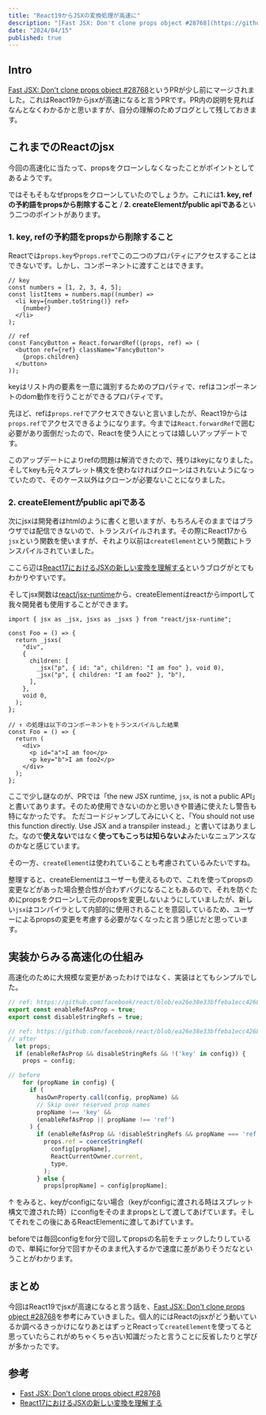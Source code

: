 ```yaml
---
title: "React19からJSXの変換処理が高速に"
description: "[Fast JSX: Don't clone props object #28768](https://github.com/facebook/react/pull/28768)の内容をみつつ、どのような処理を行なって高速化されたのかをみていきます。"
date: "2024/04/15"
published: true
---
```


## Intro
[Fast JSX: Don't clone props object #28768](https://github.com/facebook/react/pull/28768)というPRが少し前にマージされました。これはReact19からjsxが高速になると言うPRです。PR内の説明を見ればなんとなくわかるかと思いますが、自分の理解のためブログとして残しておきます。

## これまでのReactのjsx

今回の高速化に当たって、propsをクローンしなくなったことがポイントとしてあるようです。

ではそもそもなぜpropsをクローンしていたのでしょうか。これには**1. key, refの予約語をpropsから削除すること** / **2. createElementがpublic apiである**という二つのポイントがあります。

### 1. key, refの予約語をpropsから削除すること 

Reactでは`props.key`や`props.ref`でこの二つのプロパティにアクセスすることはできないです。しかし、コンポーネントに渡すことはできます。

```tsx
// key
const numbers = [1, 2, 3, 4, 5];
const listItems = numbers.map((number) =>
  <li key={number.toString()} ref>
    {number}
  </li>
);

// ref
const FancyButton = React.forwardRef((props, ref) => (
  <button ref={ref} className="FancyButton">
    {props.children}
  </button>
));
```

keyはリスト内の要素を一意に識別するためのプロパティで、refはコンポーネントのdom動作を行うことができるプロパティです。

先ほど、refは`props.ref`でアクセスできないと言いましたが、React19からは`props.ref`でアクセスできるようになります。今までは`React.forwardRef`で囲む必要があり面倒だったので、Reactを使う人にとっては嬉しいアップデートです。

このアップデートによりrefの問題は解消できたので、残りはkeyになりました。そしてkeyも元々スプレット構文を使わなければクローンはされないようになっていたので、そのケース以外はクローンが必要ないことになりました。

### 2. createElementがpublic apiである 

次にjsxは開発者はhtmlのように書くと思いますが、もちろんそのままではブラウザでは配信できないので、トランスパイルされます。その際にReact17から`jsx`という関数を使いますが、それより以前は`createElement`という関数にトランスパイルされていました。

ここら辺は[React17におけるJSXの新しい変換を理解する](https://zenn.dev/uhyo/articles/react17-new-jsx-transform)というブログがとてもわかりやすいです。

そしてjsx関数は[react/jsx-runtime](https://github.com/facebook/react/blob/main/packages/react/jsx-runtime.js)から、createElementはreactからimportして我々開発者も使用することができます。

```tsx
import { jsx as _jsx, jsxs as _jsxs } from "react/jsx-runtime";

const Foo = () => {
  return _jsxs(
    "div",
    {
      children: [
        _jsx("p", { id: "a", children: "I am foo" }, void 0),
        _jsx("p", { children: "I am foo2" }, "b"),
      ],
    },
    void 0,
  );
};

// ↑ の処理は以下のコンポーネントをトランスパイルした結果
const Foo = () => {
  return (
    <div>
      <p id="a">I am foo</p>
      <p key="b">I am foo2</p>
    </div>
  );
};
```

ここで少し謎なのが、PRでは「the new JSX runtime, `jsx`, is not a public API」と書いてあります。そのため使用できないのかと思いきや普通に使えたし警告も特になかったです。
ただコードジャンプしてみにいくと、「You should not use this function directly. Use JSX and a transpiler instead.」と書いてはありました。なので**使えない**ではなく**使ってもこっちは知らないよ**みたいなニュアンスなのかなと感じています。

その一方、`createElement`は使われていることも考慮されているみたいですね。

整理すると、createElementはユーザーも使えるもので、これを使ってpropsの変更などがあった場合整合性が合わずバグになることもあるので、それを防ぐためにpropsをクローンして元のpropsを変更しないようにしていましたが、新しい`jsx`はコンパイラとして内部的に使用されることを意図しているため、ユーザーによるpropsの変更を考慮する必要がなくなったと言う感じだと思っています。

## 実装からみる高速化の仕組み

高速化のために大規模な変更があったわけではなく、実装はとてもシンプルでした。

```js
// ref: https://github.com/facebook/react/blob/ea26e38e33bffeba1ecc42688d7e8cd7e0da1c02/packages/shared/ReactFeatureFlags.js#L179-L182
export const enableRefAsProp = true;
export const disableStringRefs = true;

// ref: https://github.com/facebook/react/blob/ea26e38e33bffeba1ecc42688d7e8cd7e0da1c02/packages/react/src/jsx/ReactJSXElement.js#L348-L378
// after
  let props;
  if (enableRefAsProp && disableStringRefs && !('key' in config)) {
    props = config;

// before
    for (propName in config) {
      if (
        hasOwnProperty.call(config, propName) &&
        // Skip over reserved prop names
        propName !== 'key' &&
        (enableRefAsProp || propName !== 'ref')
      ) {
        if (enableRefAsProp && !disableStringRefs && propName === 'ref') {
          props.ref = coerceStringRef(
            config[propName],
            ReactCurrentOwner.current,
            type,
          );
        } else {
          props[propName] = config[propName];
```

↑ をみると、keyがconfigにない場合（keyがconfigに渡される時はスプレット構文で渡された時）にconfigをそのままpropsとして渡してあげています。そしてそれをこの後にあるReactElementに渡してあげています。

beforeでは毎回configをfor分で回してpropsの名前をチェックしたりしているので、単純にfor分で回すかそのまま代入するかで速度に差がありそうだなということがわかります。

## まとめ

今回はReact19でjsxが高速になると言う話を、[Fast JSX: Don't clone props object #28768](https://github.com/facebook/react/pull/28768)を参考にみていきました。個人的にはReactのjsxがどう動いているか調べるきっかけになりあとはずっとReactって`createElement`を使ってると思っていたらこれがめちゃくちゃ古い知識だったと言うことに反省したりと学びが多かったです。

## 参考

- [Fast JSX: Don't clone props object #28768](https://github.com/facebook/react/pull/28768)
- [React17におけるJSXの新しい変換を理解する](https://zenn.dev/uhyo/articles/react17-new-jsx-transform)
